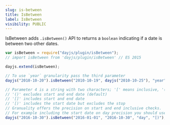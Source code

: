 ```yaml
---
slug: is-between
title: IsBetween
label: IsBetween
visibility: PUBLIC
---
```


IsBetween adds `.isBetween()` API to returns a `boolean` indicating if a date is between two other dates.

```javascript
var isBetween = require("dayjs/plugin/isBetween");
// import isBetween from 'dayjs/plugin/isBetween' // ES 2015

dayjs.extend(isBetween);

// To use `year` granularity pass the third parameter
dayjs("2010-10-20").isBetween("2010-10-19", dayjs("2010-10-25"), "year");

// Parameter 4 is a string with two characters; '[' means inclusive, '(' exclusive
// '()' excludes start and end date (default)
// '[]' includes start and end date
// '[)' includes the start date but excludes the stop
// Granuality offers the precision on start and end inclusive checks.
// For example including the start date on day precision you should use 'day' as 3rd parameter.
dayjs("2016-10-30").isBetween("2016-01-01", "2016-10-30", "day", "[)");
```